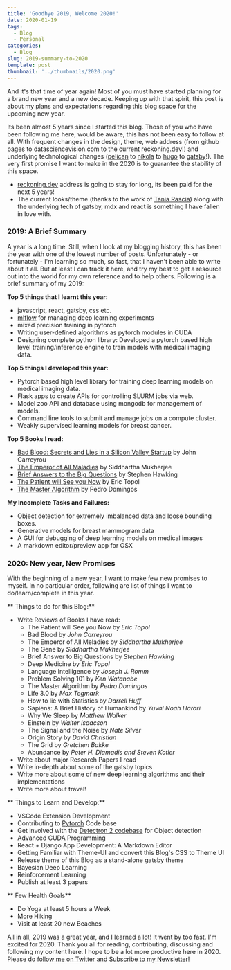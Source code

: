 ```yaml
---
title: 'Goodbye 2019, Welcome 2020!'
date: 2020-01-19
tags:
  - Blog
  - Personal
categories:
  - Blog
slug: 2019-summary-to-2020
template: post
thumbnail: '../thumbnails/2020.png'
---
```


And it's that time of year again! Most of you must have started planning for a brand new year
and a new decade. Keeping up with that spirit, this post is about my plans and expectations
regarding this blog space for the upcoming new year.

Its been almost 5 years since I started this blog. Those of you who have been following me here,
would be aware, this has not been easy to follow at all. With frequent changes in the design,
theme, web address (from github pages to datasciencevision.com to the current reckoning.dev!) and
underlying technological changes ([pelican](https://blog.getpelican.com/) to
[nikola](https://getnikola.com/) to [hugo](https://gohugo.io/) to
[gatsby](https://www.gatsbyjs.org/)!). The very first promise I want to make in the 2020 is to
guarantee the stability of this space.

- [reckoning.dev](https://reckoning.dev/) address is going to stay for long, its been paid for the next 5 years!
- The current looks/theme (thanks to the work of [Tania Rascia](https://www.taniarascia.com/))
  along with the underlying tech of gatsby, mdx and react is something I have fallen in love with.

### 2019: A Brief Summary

A year is a long time. Still, when I look at my blogging history, this has been the year with one
of the lowest number of posts. Unfortunately - or fortunately - I'm learning so much, so fast, that I
haven't been able to write about it all. But at least I can track it here, and try my best to get a
resource out into the world for my own reference and to help others. Following is a brief summary of my 2019:

**Top 5 things that I learnt this year:**

- javascript, react, gatsby, css etc.
- [mlflow](https://mlflow.org/) for managing deep learning experiments
- mixed precision training in pytorch
- Writing user-defined algorithms as pytorch modules in CUDA
- Designing complete python library: Developed a pytorch based high level training/inference engine
  to train models with medical imaging data.

**Top 5 things I developed this year:**

- Pytorch based high level library for training deep learning models on medical imaging data.
- Flask apps to create APIs for controlling SLURM jobs via web.
- Model zoo API and database using mongodb for management of models.
- Command line tools to submit and manage jobs on a compute cluster.
- Weakly supervised learning models for breast cancer.

**Top 5 Books I read:**

- [Bad Blood: Secrets and Lies in a Silicon Valley Startup](https://en.wikipedia.org/wiki/Bad_Blood:_Secrets_and_Lies_in_a_Silicon_Valley_Startup) by John Carreyrou
- [The Emperor of All Maladies](https://en.wikipedia.org/wiki/The_Emperor_of_All_Maladies) by Siddhartha Mukherjee
- [Brief Answers to the Big Questions](https://en.wikipedia.org/wiki/Brief_Answers_to_the_Big_Questions) by Stephen Hawking
- [The Patient will See you Now](https://www.amazon.com/Patient-Will-See-You-Now/dp/0465040020) by Eric Topol
- [The Master Algorithm](https://en.wikipedia.org/wiki/The_Master_Algorithm) by Pedro Domingos

**My Incomplete Tasks and Failures:**

- Object detection for extremely imbalanced data and loose bounding boxes.
- Generative models for breast mammogram data
- A GUI for debugging of deep learning models on medical images
- A markdown editor/preview app for OSX

### 2020: New year, New Promises

With the beginning of a new year, I want to make few new promises to myself. In no particular order,
following are list of things I want to do/learn/complete in this year.

** Things to do for this Blog:**

- Write Reviews of Books I have read:
  - The Patient will See you Now by _Eric Topol_
  - Bad Blood by _John Carreyrou_
  - The Emperor of All Meladies by _Siddhartha Mukherjee_
  - The Gene by _Siddhartha Mukherjee_
  - Brief Answer to Big Questions by _Stephen Hawking_
  - Deep Medicine by _Eric Topol_
  - Language Intelligence by _Joseph J. Romm_
  - Problem Solving 101 by _Ken Watanabe_
  - The Master Algorithm by _Pedro Domingos_
  - Life 3.0 by _Max Tegmark_
  - How to lie with Statistics by _Darrell Huff_
  - Sapiens: A Brief History of Humankind by _Yuval Noah Harari_
  - Why We Sleep by _Matthew Walker_
  - Einstein by _Walter Isaacson_
  - The Signal and the Noise by _Nate Silver_
  - Origin Story by _David Christian_
  - The Grid by _Gretchen Bakke_
  - Abundance by _Peter H. Diamadis and Steven Kotler_
- Write about major Research Papers I read
- Write in-depth about some of the gatsby topics
- Write more about some of new deep learning algorithms and their implementations
- Write more about travel!

** Things to Learn and Develop:**

- VSCode Extension Development
- Contributing to [Pytorch](https://github.com/pytorch/pytorch) Code base
- Get involved with the [Detectron 2 codebase](https://github.com/facebookresearch/detectron2) for Object detection
- Advanced CUDA Programming
- React + Django App Development: A Markdown Editor
- Getting Familiar with Theme-UI and convert this Blog's CSS to Theme UI
- Release theme of this Blog as a stand-alone gatsby theme
- Bayesian Deep Learning
- Reinforcement Learning
- Publish at least 3 papers

** Few Health Goals**

- Do Yoga at least 5 hours a Week
- More Hiking
- Visit at least 20 new Beaches

All in all, 2019 was a great year, and I learned a lot! It went by too fast. I'm excited for 2020.
Thank you all for reading, contributing, discussing and following my content here. I hope to be a lot
more productive here in 2020. Please do [follow me on Twitter](https://twitter.com/reckoningdev) and
[Subscribe to my Newsletter](https://reckoningdev.substack.com/)!
